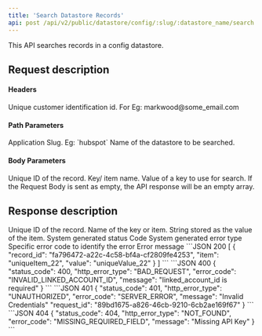```yaml
---
title: 'Search Datastore Records'
api: post /api/v2/public/datastore/config/:slug/:datastore_name/search
---
```


This API searches records in a config datastore.

## Request description
#### Headers 
<ParamField header="linked_account_id" type="string" required>
  Unique customer identification id. For Eg: markwood@some_email.com
</ParamField>

#### Path Parameters
<ParamField path="slug" type="string" required>
  Application Slug. Eg: `hubspot`
</ParamField>

<ParamField path="datastore" type="string" required>
 Name of the datastore to be searched.
</ParamField>

#### Body Parameters
<ParamField body="record_id" type="string">
  Unique ID of the record.
</ParamField>

<ParamField body="item" type="string">
  Key/ item name.
</ParamField>

<ParamField body="value" type="string">
  Value of a key to use for search.
</ParamField>

<Note>
If the Request Body is sent as empty, the API response will be an empty array.
</Note>

## Response description

<Tabs>
  <Tab title="200">
    <ResponseField name="record_id" type="string">
        Unique ID of the record.
    </ResponseField>
    <ResponseField name="item" type="string">
        Name of the key or item.
    </ResponseField>
    <ResponseField name="value" type="string">
        String stored as the value of the item.
    </ResponseField>

  </Tab>
  <Tab title="Error response">
    <ResponseField name="status_code" type="integer">
    System generated status Code
    </ResponseField>
    <ResponseField name="http_error_type" type="string">
    System generated error type
    </ResponseField>
    <ResponseField name="error_code" type="string">
    Specific error code to identify the error
    </ResponseField>
    <ResponseField name="message" type="string">
    Error message
    </ResponseField>
  </Tab>
</Tabs>

<ResponseExample>
```JSON 200
[
    {
        "record_id": "fa796472-a22c-4c58-bf4a-cf2809fe4253",
        "item": "uniqueItem_22",
        "value": "uniqueValue_22"
    }
]
```
```JSON 400
{
    "status_code": 400,
    "http_error_type": "BAD_REQUEST",
    "error_code": "INVALID_LINKED_ACCOUNT_ID",
    "message": "linked_account_id is required"
}
```
```JSON 401
{
    "status_code": 401,
    "http_error_type": "UNAUTHORIZED",
    "error_code": "SERVER_ERROR",
    "message": "Invalid Credentials"
    "request_id": "89bd1675-a826-46cb-9210-6cb2ae169f67"
}
```
```JSON 404
{
    "status_code": 404,
    "http_error_type": "NOT_FOUND",
    "error_code": "MISSING_REQUIRED_FIELD",
    "message": "Missing API Key"
}
```
</ ResponseExample>
